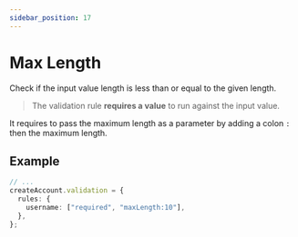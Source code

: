 ```yaml
---
sidebar_position: 17
---
```


# Max Length

Check if the input value length is less than or equal to the given length.

> The validation rule **requires a value** to run against the input value.

It requires to pass the maximum length as a parameter by adding a colon `:` then the maximum length.

## Example

```ts title="src/app/users/controllers/create-account.ts"
// ...
createAccount.validation = {
  rules: {
    username: ["required", "maxLength:10"],
  },
};
```
